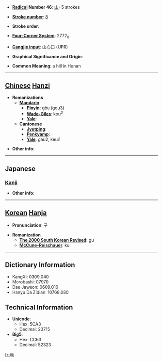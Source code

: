 * '''[[Wiktionary:Chinese radical index| Radical]] Number 46''': [[Wiktionary:Chinese radical index 山|山]]+5 strokes

* '''[[Wiktionary:Chinese total strokes index|Stroke number]]''': [[Wiktionary:Chinese total strokes index 8|8]]

* '''Stroke order''': 

* '''[[Wiktionary:Chinese four corner index|Four-Corner System]]''': 2772<sub>0</sub>

* '''[[Wiktionary:Chinese Cangjie index|Cangjie input]]''': 山心口 (UPR)

* '''Graphical Significance and Origin''': 

* '''Common Meaning''': a hill in Hunan

----

== [[Chinese]] [[Hanzi]] ==

* '''Romanizations'''
** '''[[Mandarin]]'''
*** '''[[Pinyin]]''': gǒu (gou3)
*** '''[[Wade-Giles]]''': kou<sup>3</sup>
*** '''[[Yale]]''': 
** '''[[Cantonese]]'''
*** '''[[Jyutping]]''':
*** '''[[Penkyamp]]''': 
*** '''[[Yale]]''': gau2, keui1

* '''Other info''': 

----

==Japanese==
===[[Kanji]]===
{{kanji|on readings=[[こう]] (kō), [[く]] (ku)|kun readings=[[いただき]] (itadaki)}}

* '''Other info''':  

----

== [[Korean]] [[Hanja]] ==

* '''Pronunciation''': 구

* '''Romanization'''
** '''[[The 2000 South Korean Revised Romanization|The 2000 South Korean Revised]]''': gu
** '''[[McCune-Reischauer]]''': ku

----

== Dictionary Information ==

* KangXi: 0309.040
* Morobashi: 07970
* Dae Jaweon: 0609.010
* Hanyu Da Zidian: 10768.080

== Technical Information ==

* '''Unicode''':
** Hex: 5CA3
** Decimal: 23715
* '''Big5''':
** Hex: CC63
** Decimal: 52323

[[fr:岣]]